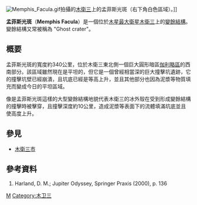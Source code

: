 [[Image:Memphis_Facula.gif|right]]拍攝的[[木衛三|木衛三]]上的孟菲斯光斑（右下角白色區域）。]]

'''孟菲斯光斑'''（'''Memphis Facula'''）是一個位於[[木星的衛星|木星最大衛星]][[木衛三|木衛三]]上的[[變餘結構_(行星天文學)|變餘結構]]。變餘結構又常被稱為 "Ghost crater"。

==概要==
孟菲斯光斑的寬度約340公里，位於木衛三東北側一個巨大圓形暗區[[伽利略區|伽利略區]]的西南部分。該區域雖然現在是平坦的，但它是一個曾經相當深的巨大撞擊坑遺跡，它的撞擊坑壁已經崩潰，且坑底已經是等高上升，並且其他部分也因為泥漿等物質填充而變成今日的平坦區域。

像是孟菲斯光斑這樣的大型變餘結構地貌代表木衛三的冰外殼在受到形成變餘結構的撞擊時被擊穿，且撞擊深度約10公里，造成泥漿等表面下的流體填滿坑底並且使高度上升。

== 參見 ==
*[[木衛三市|木衛三市]]

== 參考資料 ==
# Harland, D. M.; Jupiter Odyssey, Springer Praxis (2000), p. 136

{{crater-stub}}
{{木卫三}}
[[Category:木星的衛星表面特徵|M]]
[[Category:木卫三|Category:木卫三]]